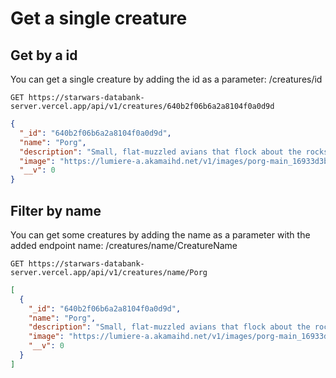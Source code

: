 # Get a single creature

## Get by a id

You can get a single creature by adding the id as a parameter: /creatures/id

```text /GET/
GET https://starwars-databank-server.vercel.app/api/v1/creatures/640b2f06b6a2a8104f0a0d9d
```

```json
{
  "_id": "640b2f06b6a2a8104f0a0d9d",
  "name": "Porg",
  "description": "Small, flat-muzzled avians that flock about the rocks and roost in the cliffs of Luke Skywalker's secluded island, porgs are inquisitive creatures.",
  "image": "https://lumiere-a.akamaihd.net/v1/images/porg-main_16933d3b.jpeg",
  "__v": 0
}
```

## Filter by name

You can get some creatures by adding the name as a parameter with the added endpoint name: /creatures/name/CreatureName

```text /GET/ /Porg/
GET https://starwars-databank-server.vercel.app/api/v1/creatures/name/Porg
```

```json
[
  {
    "_id": "640b2f06b6a2a8104f0a0d9d",
    "name": "Porg",
    "description": "Small, flat-muzzled avians that flock about the rocks and roost in the cliffs of Luke Skywalker's secluded island, porgs are inquisitive creatures.",
    "image": "https://lumiere-a.akamaihd.net/v1/images/porg-main_16933d3b.jpeg",
    "__v": 0
  }
]
```
